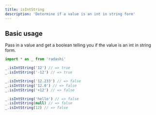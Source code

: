 ```yaml
---
title: isIntString
description: 'Determine if a value is an int in string form'
---
```


## Basic usage

Pass in a value and get a boolean telling you if the value is an int in string form.

```ts
import * as _ from 'radashi'

_.isIntString('12') // => true
_.isIntString('-12') // => true

_.isIntString('12.233') // => false
_.isIntString('12.0') // => false
_.isIntString('+12') // => false

_.isIntString('hello') // => false
_.isIntString(null) // => false
_.isIntString(12) // => false
```
